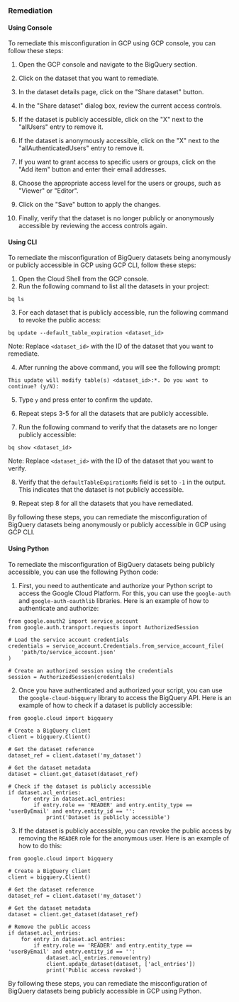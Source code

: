 ### Remediation

#### Using Console

To remediate this misconfiguration in GCP using GCP console, you can follow these steps:

1. Open the GCP console and navigate to the BigQuery section.

2. Click on the dataset that you want to remediate.

3. In the dataset details page, click on the "Share dataset" button.

4. In the "Share dataset" dialog box, review the current access controls.

5. If the dataset is publicly accessible, click on the "X" next to the "allUsers" entry to remove it.

6. If the dataset is anonymously accessible, click on the "X" next to the "allAuthenticatedUsers" entry to remove it.

7. If you want to grant access to specific users or groups, click on the "Add item" button and enter their email addresses.

8. Choose the appropriate access level for the users or groups, such as "Viewer" or "Editor".

9. Click on the "Save" button to apply the changes.

10. Finally, verify that the dataset is no longer publicly or anonymously accessible by reviewing the access controls again.

#### Using CLI

To remediate the misconfiguration of BigQuery datasets being anonymously or publicly accessible in GCP using GCP CLI, follow these steps:

1. Open the Cloud Shell from the GCP console.
2. Run the following command to list all the datasets in your project:
```
bq ls
```
3. For each dataset that is publicly accessible, run the following command to revoke the public access:
```
bq update --default_table_expiration <dataset_id>
```
Note: Replace `<dataset_id>` with the ID of the dataset that you want to remediate.

4. After running the above command, you will see the following prompt:
```
This update will modify table(s) <dataset_id>:*. Do you want to continue? (y/N):
```
5. Type `y` and press enter to confirm the update.

6. Repeat steps 3-5 for all the datasets that are publicly accessible.

7. Run the following command to verify that the datasets are no longer publicly accessible:
```
bq show <dataset_id>
```
Note: Replace `<dataset_id>` with the ID of the dataset that you want to verify.

8. Verify that the `defaultTableExpirationMs` field is set to `-1` in the output. This indicates that the dataset is not publicly accessible.

9. Repeat step 8 for all the datasets that you have remediated.

By following these steps, you can remediate the misconfiguration of BigQuery datasets being anonymously or publicly accessible in GCP using GCP CLI.

#### Using Python

To remediate the misconfiguration of BigQuery datasets being publicly accessible, you can use the following Python code:

1. First, you need to authenticate and authorize your Python script to access the Google Cloud Platform. For this, you can use the `google-auth` and `google-auth-oauthlib` libraries. Here is an example of how to authenticate and authorize:

```
from google.oauth2 import service_account
from google.auth.transport.requests import AuthorizedSession

# Load the service account credentials
credentials = service_account.Credentials.from_service_account_file(
    'path/to/service_account.json'
)

# Create an authorized session using the credentials
session = AuthorizedSession(credentials)
```

2. Once you have authenticated and authorized your script, you can use the `google-cloud-bigquery` library to access the BigQuery API. Here is an example of how to check if a dataset is publicly accessible:

```
from google.cloud import bigquery

# Create a BigQuery client
client = bigquery.Client()

# Get the dataset reference
dataset_ref = client.dataset('my_dataset')

# Get the dataset metadata
dataset = client.get_dataset(dataset_ref)

# Check if the dataset is publicly accessible
if dataset.acl_entries:
    for entry in dataset.acl_entries:
        if entry.role == 'READER' and entry.entity_type == 'userByEmail' and entry.entity_id == '':
            print('Dataset is publicly accessible')
```

3. If the dataset is publicly accessible, you can revoke the public access by removing the `READER` role for the anonymous user. Here is an example of how to do this:

```
from google.cloud import bigquery

# Create a BigQuery client
client = bigquery.Client()

# Get the dataset reference
dataset_ref = client.dataset('my_dataset')

# Get the dataset metadata
dataset = client.get_dataset(dataset_ref)

# Remove the public access
if dataset.acl_entries:
    for entry in dataset.acl_entries:
        if entry.role == 'READER' and entry.entity_type == 'userByEmail' and entry.entity_id == '':
            dataset.acl_entries.remove(entry)
            client.update_dataset(dataset, ['acl_entries'])
            print('Public access revoked')
```

By following these steps, you can remediate the misconfiguration of BigQuery datasets being publicly accessible in GCP using Python.

